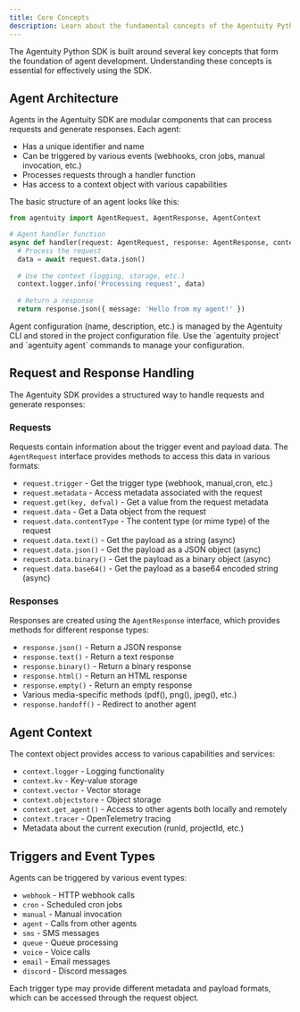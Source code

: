 ```yaml
---
title: Core Concepts
description: Learn about the fundamental concepts of the Agentuity Python SDK
---
```


The Agentuity Python SDK is built around several key concepts that form the foundation of agent development. Understanding these concepts is essential for effectively using the SDK.

## Agent Architecture

Agents in the Agentuity SDK are modular components that can process requests and generate responses. Each agent:

- Has a unique identifier and name
- Can be triggered by various events (webhooks, cron jobs, manual invocation, etc.)
- Processes requests through a handler function
- Has access to a context object with various capabilities

The basic structure of an agent looks like this:

```python
from agentuity import AgentRequest, AgentResponse, AgentContext

# Agent handler function
async def handler(request: AgentRequest, response: AgentResponse, context: AgentContext):
  # Process the request
  data = await request.data.json()
  
  # Use the context (logging, storage, etc.)
  context.logger.info('Processing request', data)
  
  # Return a response
  return response.json({ message: 'Hello from my agent!' })
```

<Callout type="warn" title="Configuration">
  Agent configuration (name, description, etc.) is managed by the Agentuity CLI and stored in the project configuration file.
  Use the `agentuity project` and `agentuity agent` commands to manage your configuration.
</Callout>

## Request and Response Handling

The Agentuity SDK provides a structured way to handle requests and generate responses:

### Requests

Requests contain information about the trigger event and payload data. The `AgentRequest` interface provides methods to access this data in various formats:

- `request.trigger` - Get the trigger type (webhook, manual,cron, etc.)
- `request.metadata` - Access metadata associated with the request
- `request.get(key, defval)` - Get a value from the request metadata
- `request.data` - Get a Data object from the request
- `request.data.contentType` - The content type (or mime type) of the request
- `request.data.text()` - Get the payload as a string (async)
- `request.data.json()` - Get the payload as a JSON object (async)
- `request.data.binary()` - Get the payload as a binary object (async)
- `request.data.base64()` - Get the payload as a base64 encoded string (async)

### Responses

Responses are created using the `AgentResponse` interface, which provides methods for different response types:

- `response.json()` - Return a JSON response
- `response.text()` - Return a text response
- `response.binary()` - Return a binary response
- `response.html()` - Return an HTML response
- `response.empty()` - Return an empty response
- Various media-specific methods (pdf(), png(), jpeg(), etc.)
- `response.handoff()` - Redirect to another agent

## Agent Context

The context object provides access to various capabilities and services:

- `context.logger` - Logging functionality
- `context.kv` - Key-value storage
- `context.vector` - Vector storage
- `context.objectstore` - Object storage
- `context.get_agent()` - Access to other agents both locally and remotely
- `context.tracer` - OpenTelemetry tracing
- Metadata about the current execution (runId, projectId, etc.)

## Triggers and Event Types

Agents can be triggered by various event types:

- `webhook` - HTTP webhook calls
- `cron` - Scheduled cron jobs
- `manual` - Manual invocation
- `agent` - Calls from other agents
- `sms` - SMS messages
- `queue` - Queue processing
- `voice` - Voice calls
- `email` - Email messages
- `discord` - Discord messages

Each trigger type may provide different metadata and payload formats, which can be accessed through the request object.
